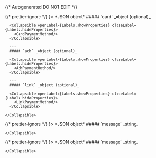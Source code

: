 {/* Autogenerated DO NOT EDIT  */}


<TabbedSection tabLabel='Status Code'>
  {/* prettier-ignore */}
  <Tab title={<StatusCode code={"200"} />}>
    *JSON object*
    <Collapsible defaultOpen openLabel={Labels.showProperties} closeLabel={Labels.hideProperties}>
      ##### `card` _object (optional)_

      <Collapsible openLabel={Labels.showProperties} closeLabel={Labels.hideProperties}>
        <CardPaymentMethod/>
      </Collapsible>
        
      ---
      ##### `ach` _object (optional)_

      <Collapsible openLabel={Labels.showProperties} closeLabel={Labels.hideProperties}>
        <AchPaymentMethod/>
      </Collapsible>
        
      ---
      ##### `link` _object (optional)_

      <Collapsible openLabel={Labels.showProperties} closeLabel={Labels.hideProperties}>
        <LinkPaymentMethod/>
      </Collapsible>
        
    </Collapsible>
  </Tab>
  {/* prettier-ignore */}
  <Tab title={<StatusCode code={"404"} />}>
    *JSON object*
    <Collapsible defaultOpen openLabel={Labels.showProperties} closeLabel={Labels.hideProperties}>
      ##### `message` _string_
          
        
    </Collapsible>
  </Tab>
  {/* prettier-ignore */}
  <Tab title={<StatusCode code={"500"} />}>
    *JSON object*
    <Collapsible defaultOpen openLabel={Labels.showProperties} closeLabel={Labels.hideProperties}>
      ##### `message` _string_
          
        
    </Collapsible>
  </Tab>
</TabbedSection>
